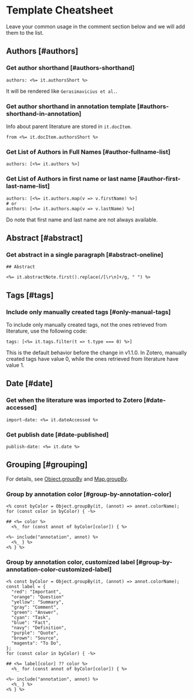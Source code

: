 
# Template Cheatsheet

Leave your common usage in the comment section below and we will add them to the list.

## Authors [#authors]

### Get author shorthand [#authors-shorthand]

```ejs filename="Note Properties" copy
authors: <%= it.authorsShort %>
```

It will be rendered like `Gerasimavicius et al.`.

### Get author shorthand in annotation template [#authors-shorthand-in-annotation]

Info about parent literature are stored in `it.docItem`.

```ejs filename="Note Annotations" copy
from <%= it.docItem.authorsShort %>
```

### Get List of Authors in Full Names [#author-fullname-list]

```ejs filename="Note Properties" copy
authors: [<%= it.authors %>]
```

### Get List of Authors in first name or last name [#author-first-last-name-list]

```ejs filename="Note Properties" copy
authors: [<%= it.authors.map(v => v.firstName) %>]
# or
authors: [<%= it.authors.map(v => v.lastName) %>]
```

<Callout>
Do note that first name and last name are not always available. 
</Callout>


## Abstract [#abstract]

### Get abstract in a single paragraph [#abstract-oneline]

```ejs filename="Note Content" copy
## Abstract

<%= it.abstractNote.first().replace(/[\r\n]+/g, " ") %>
```

## Tags [#tags]

### Include only manually created tags [#only-manual-tags]

To include only manually created tags, not the ones retrieved from literature, use the following code:

```ejs filename="Note Properties" copy
tags: [<%= it.tags.filter(t => t.type === 0) %>]
```

<Callout type="info">
This is the default behavior before the change in v1.1.0.
</Callout>

<Callout>
In Zotero, manually created tags have value 0, while the ones retrieved from literature have value 1.
</Callout>

## Date [#date]

### Get when the literature was imported to Zotero [#date-accessed]

```ejs filename="Note Properties" copy
import-date: <%= it.dateAccessed %>
```

### Get publish date [#date-published]

```ejs filename="Note Properties" copy
publish-date: <%= it.date %>
```

## Grouping [#grouping]

For details, see [Object.groupBy](https://developer.mozilla.org/en-US/docs/Web/JavaScript/Reference/Global_Objects/Object/groupBy) and [Map.groupBy](https://developer.mozilla.org/en-US/docs/Web/JavaScript/Reference/Global_Objects/Map/groupBy).

### Group by annotation color [#group-by-annotation-color]

```ejs filename="Note Annotations" copy
<% const byColor = Object.groupBy(it, (annot) => annot.colorName); 
for (const color in byColor) { -%>

## <%= color %>
  <%_ for (const annot of byColor[color]) { %>

<%~ include("annotation", annot) %>
  <%_ } %>
<% } %>
```

### Group by annotation color, customized label [#group-by-annotation-color-customized-label]

```ejs filename="Note Annotations" copy
<% const byColor = Object.groupBy(it, (annot) => annot.colorName);
const label = {
  "red": "Important",
  "orange": "Question"
  "yellow": "Summary",
  "gray": "Comment",
  "green": "Answer",
  "cyan": "Task",
  "blue": "Fact",
  "navy": "Definition",
  "purple": "Quote",
  "brown": "Source",
  "magenta": "To Do",
};
for (const color in byColor) { -%>

## <%= label[color] ?? color %>
  <%_ for (const annot of byColor[color]) { %>

<%~ include("annotation", annot) %>
  <%_ } %>
<% } %>
```